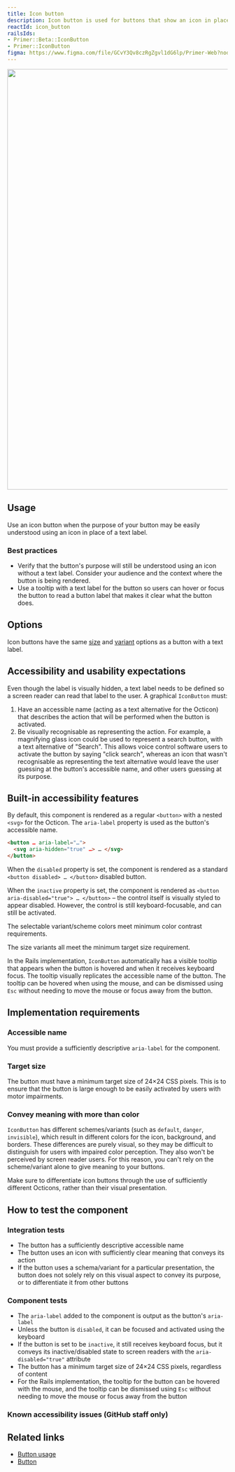 ```yaml
---
title: Icon button
description: Icon button is used for buttons that show an icon in place of a text label.
reactId: icon_button
railsIds:
- Primer::Beta::IconButton
- Primer::IconButton
figma: https://www.figma.com/file/GCvY3Qv8czRgZgvl1dG6lp/Primer-Web?node-id=14919%3A49961&t=aWZ6bMYEtFusbdzZ-1
---
```



<img
  role="presentation"
  width="960"
  src="https://user-images.githubusercontent.com/2313998/226466889-81266a65-6099-457f-9770-99e4c3a0d712.png"
/>

## Usage

Use an icon button when the purpose of your button may be easily understood using an icon in place of a text label.

### Best practices

- Verify that the button's purpose will still be understood using an icon without a text label. Consider your audience and the context where the button is being rendered.
- Use a tooltip with a text label for the button so users can hover or focus the button to read a button label that makes it clear what the button does.

## Options

Icon buttons have the same [size](/components/button#sizing-and-spacing) and [variant](/components/button#color) options as a button with a text label.

## Accessibility and usability expectations

Even though the label is visually hidden, a text label needs to be defined so a screen reader can read that label to the user. A graphical `IconButton` must:

1. Have an accessible name (acting as a text alternative for the Octicon) that describes the action that will be performed when the button is activated.
2. Be visually recognisable as representing the action. For example, a magnifying glass icon could be used to represent a search button, with a text alternative of "Search". This allows voice control software users to activate the button by saying "click search", whereas an icon that wasn't recognisable as representing the text alternative would leave the user guessing at the button's accessible name, and other users guessing at its purpose.

## Built-in accessibility features

By default, this component is rendered as a regular `<button>` with a nested `<svg>` for the Octicon. The `aria-label` property is used as the button's accessible name.

```html
<button … aria-label="…">
  <svg aria-hidden="true" …> … </svg>
</button>
```

When the `disabled` property is set, the component is rendered as a standard `<button disabled> … </button>` disabled button.

When the `inactive` property is set, the component is rendered as `<button aria-disabled="true"> … </button>` – the control itself is visually styled to appear disabled. However, the control is still keyboard-focusable, and can still be activated.

The selectable variant/scheme colors meet minimum color contrast requirements.

The size variants all meet the minimum target size requirement.

In the Rails implementation, `IconButton` automatically has a visible tooltip that appears when the button is hovered and when it receives keyboard focus. The tooltip visually replicates the accessible name of the button. The tooltip can be hovered when using the mouse, and can be dismissed using `Esc` without needing to move the mouse or focus away from the button.

## Implementation requirements

### Accessible name

You must provide a sufficiently descriptive `aria-label` for the component.

### Target size

The button must have a minimum target size of 24×24 CSS pixels. This is to ensure that the button is large enough to be easily activated by users with motor impairments.

### Convey meaning with more than color

`IconButton` has different schemes/variants (such as `default`, `danger`, `invisible`), which result in different colors for the icon, background, and borders. These differences are purely visual, so they may be difficult to distinguish for users with impaired color perception. They also won't be perceived by screen reader users. For this reason, you can't rely on the scheme/variant alone to give meaning to your buttons. 

Make sure to differentiate icon buttons through the use of sufficiently different Octicons, rather than their visual presentation.

## How to test the component

### Integration tests

- The button has a sufficiently descriptive accessible name
- The button uses an icon with sufficiently clear meaning that conveys its action
- If the button uses a schema/variant for a particular presentation, the button does not solely rely on this visual aspect to convey its purpose, or to differentiate it from other buttons

### Component tests

- The `aria-label` added to the component is output as the button's `aria-label`
- Unless the button is `disabled`, it can be focused and activated using the keyboard
- If the button is set to be `inactive`, it still receives keyboard focus, but it conveys its inactive/disabled state to screen readers with the `aria-disabled="true"` attribute
- The button has a minimum target size of 24×24 CSS pixels, regardless of content
- For the Rails implementation, the tooltip for the button can be hovered with the mouse, and the tooltip can be dismissed using `Esc` without needing to move the mouse or focus away from the button

### Known accessibility issues (GitHub staff only)

 <AccessibilityLink label="IconButton"/>

## Related links

<!-- TODO: link to Tooltip once it's merged -->

- [Button usage](/ui-patterns/button-usage)
- [Button](/components/button)
